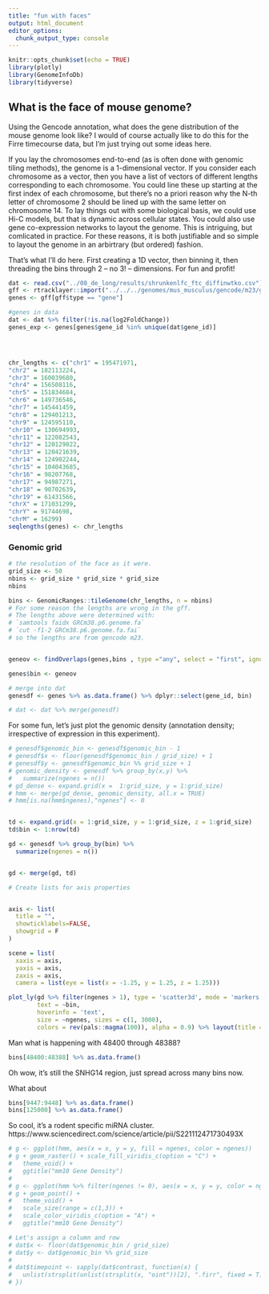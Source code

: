 ```yaml
---
title: "fun with faces"
output: html_document
editor_options: 
  chunk_output_type: console
---
```


```r
knitr::opts_chunk$set(echo = TRUE)
library(plotly)
library(GenomeInfoDb)
library(tidyverse)
```

## What is the face of mouse genome?

Using the Gencode annotation, what does the gene distribution of the mouse genome look like? I would of course actually like to do this for the Firre timecourse data, but I'm just trying out some ideas here.

If you lay the chromosomes end-to-end (as is often done with genomic tiling methods), the genome is a 1-dimensional vector. If you consider each chromosome as a vector, then you have a list of vectors of different lengths corresponding to each chromosome. You could line these up starting at the first index of each chromosome, but there's no a priori reason why the N-th letter of chromosome 2 should be lined up with the same letter on chromosome 14. To lay things out with some biological basis, we could use Hi-C models, but that is dynamic across cellular states. You could also use gene co-expression networks to layout the genome. This is intriguing, but comlicated in practice. For these reasons, it is both justifiable and so simple to layout the genome in an arbirtrary (but ordered) fashion. 

That's what I'll do here. First creating a 1D vector, then binning it, then threading the bins through 2 -- no 3! -- dimensions. For fun and profit!

```r
dat <- read.csv("../08_de_long/results/shrunkenlfc_ftc_diffinwtko.csv") %>% select(-X)
gff <- rtracklayer::import("../../../genomes/mus_musculus/gencode/m23/gencode.vM23.annotation.gff3")
genes <- gff[gff$type == "gene"]

#genes in data
dat <- dat %>% filter(!is.na(log2FoldChange))
genes_exp <- genes[genes$gene_id %in% unique(dat$gene_id)]




chr_lengths <- c("chr1" = 195471971,
"chr2" = 182113224,
"chr3" = 160039680,
"chr4" = 156508116,
"chr5" = 151834684,
"chr6" = 149736546,
"chr7" = 145441459,
"chr8" = 129401213,
"chr9" = 124595110,
"chr10" = 130694993,
"chr11" = 122082543,
"chr12" = 120129022,
"chr13" = 120421639,
"chr14" = 124902244,
"chr15" = 104043685,
"chr16" = 98207768,
"chr17" = 94987271,
"chr18" = 90702639,
"chr19" = 61431566,
"chrX" = 171031299,
"chrY" = 91744698,
"chrM" = 16299)
seqlengths(genes) <- chr_lengths
```

### Genomic grid

```r
# the resolution of the face as it were.
grid_size <- 50
nbins <- grid_size * grid_size * grid_size
nbins
```



```r
bins <- GenomicRanges::tileGenome(chr_lengths, n = nbins)
# For some reason the lengths are wrong in the gff.
# The lengths above were determined with:
# `samtools faidx GRCm38.p6.genome.fa`
# `cut -f1-2 GRCm38.p6.genome.fa.fai`
# so the lengths are from gencode m23.


geneov <- findOverlaps(genes,bins , type ="any", select = "first", ignore.strand = TRUE)

genes$bin <- geneov

# merge into dat
genesdf <- genes %>% as.data.frame() %>% dplyr::select(gene_id, bin)

# dat <- dat %>% merge(genesdf)
```

For some fun, let's just plot the genomic density (annotation density; irrespective of expression in this experiment).

```r
# genesdf$genomic_bin <- genesdf$genomic_bin - 1
# genesdf$x <- floor(genesdf$genomic_bin / grid_size) + 1
# genesdf$y <- genesdf$genomic_bin %% grid_size + 1
# genomic_density <- genesdf %>% group_by(x,y) %>%
#   summarize(ngenes = n())
# gd_dense <- expand.grid(x =  1:grid_size, y = 1:grid_size)
# hmm <- merge(gd_dense, genomic_density, all.x = TRUE)
# hmm[is.na(hmm$ngenes),"ngenes"] <- 0


td <- expand.grid(x = 1:grid_size, y = 1:grid_size, z = 1:grid_size)
td$bin <- 1:nrow(td)

gd <- genesdf %>% group_by(bin) %>%
  summarize(ngenes = n())


gd <- merge(gd, td)

# Create lists for axis properties


axis <- list(
  title = "",
  showticklabels=FALSE,
  showgrid = F
)

scene = list(
  xaxis = axis,
  yaxis = axis,
  zaxis = axis,
  camera = list(eye = list(x = -1.25, y = 1.25, z = 1.25)))

plot_ly(gd %>% filter(ngenes > 1), type = 'scatter3d', mode = 'markers', x = ~x, y = ~y, z = ~z, color = ~ngenes,
        text = ~bin,
        hoverinfo = 'text',
        size = ~ngenes, sizes = c(1, 3000),
        colors = rev(pals::magma(100)), alpha = 0.9) %>% layout(title = "mm10 gene density", scene = scene)

```

Man what is happening with 48400 through 48388?

```r
bins[48400:48388] %>% as.data.frame()
```

Oh wow, it's still the SNHG14 region, just spread across many bins now.

What about

```r
bins[9447:9448] %>% as.data.frame()
bins[125000] %>% as.data.frame()
```

So cool, it's a rodent specific miRNA cluster.
https://www.sciencedirect.com/science/article/pii/S221112471730493X


```r
# g <- ggplot(hmm, aes(x = x, y = y, fill = ngenes, color = ngenes))
# g + geom_raster() + scale_fill_viridis_c(option = "C") + 
#   theme_void() + 
#   ggtitle("mm10 Gene Density")
# 
# g <- ggplot(hmm %>% filter(ngenes != 0), aes(x = x, y = y, color = ngenes, size = ngenes))
# g + geom_point() + 
#   theme_void() + 
#   scale_size(range = c(1,3)) + 
#   scale_color_viridis_c(option = "A") + 
#   ggtitle("mm10 Gene Density")


```


```r
# Let's assign a column and row
# dat$x <- floor(dat$genomic_bin / grid_size)
# dat$y <- dat$genomic_bin %% grid_size
# 
# dat$timepoint <- sapply(dat$contrast, function(x) {
#   unlist(strsplit(unlist(strsplit(x, "oint"))[2], ".firr", fixed = T))[1]
# })
```




